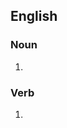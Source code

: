 ==English==

===Noun===
{{en-noun}}

#{{alternative spelling of|[[wet nurse]]}} 

===Verb===
{{en-verb|wetnurses|wetnursing|wetnursed}}

#{{alternative spelling of|[[wet nurse]]}}
